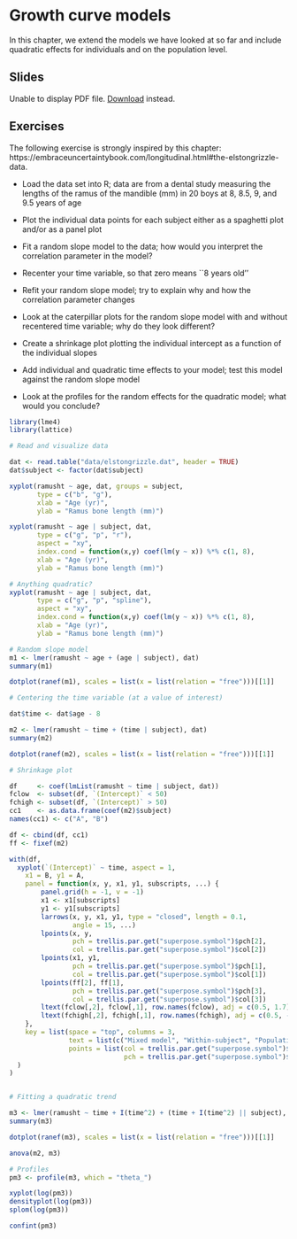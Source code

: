# Growth curve models

In this chapter, we extend the models we have looked at so far and include
quadratic effects for individuals and on the population level.

## Slides

```{=html}
<object data="slides/06_growth_curve/06_growth_curve.pdf" type="application/pdf" width="100%" height="500px">
  <p>
    Unable to display PDF file. <a href="slides/06_growth_curve/06_growth_curve.pdf">Download</a> instead.
  </p>
</object>
```

## Exercises

The following exercise is strongly inspired by this chapter:
https://embraceuncertaintybook.com/longitudinal.html#the-elstongrizzle-data.

* Load the data set \texttt{elstongrizzle.dat} into R; data are from a dental
  study measuring the lengths of the ramus of the mandible (mm) in 20 boys at 8,
  8.5, 9, and 9.5 years of age

* Plot the individual data points for each subject either as a spaghetti plot
  and/or as a panel plot

* Fit a random slope model to the data; how would you interpret the correlation
  parameter in the model?

* Recenter your time variable, so that zero means ``8 years old''

* Refit your random slope model; try to explain why and how the correlation
  parameter changes

* Look at the caterpillar plots for the random slope model with and without
  recentered time variable; why do they look different?

* Create a shrinkage plot plotting the individual intercept as a function of the
  individual slopes

* Add individual and quadratic time effects to your model; test this model
  against the random slope model

* Look at the profiles for the random effects for the quadratic model; what
  would you conclude?


```r

library(lme4)
library(lattice)

# Read and visualize data

dat <- read.table("data/elstongrizzle.dat", header = TRUE)
dat$subject <- factor(dat$subject)

xyplot(ramusht ~ age, dat, groups = subject,
       type = c("b", "g"),
       xlab = "Age (yr)",
       ylab = "Ramus bone length (mm)")

xyplot(ramusht ~ age | subject, dat,
       type = c("g", "p", "r"),
       aspect = "xy",
       index.cond = function(x,y) coef(lm(y ~ x)) %*% c(1, 8),
       xlab = "Age (yr)",
       ylab = "Ramus bone length (mm)")

# Anything quadratic?
xyplot(ramusht ~ age | subject, dat,
       type = c("g", "p", "spline"),
       aspect = "xy",
       index.cond = function(x,y) coef(lm(y ~ x)) %*% c(1, 8),
       xlab = "Age (yr)",
       ylab = "Ramus bone length (mm)")

# Random slope model
m1 <- lmer(ramusht ~ age + (age | subject), dat)
summary(m1)

dotplot(ranef(m1), scales = list(x = list(relation = "free")))[[1]]

# Centering the time variable (at a value of interest)

dat$time <- dat$age - 8

m2 <- lmer(ramusht ~ time + (time | subject), dat)
summary(m2)

dotplot(ranef(m2), scales = list(x = list(relation = "free")))[[1]]

# Shrinkage plot

df     <- coef(lmList(ramusht ~ time | subject, dat))
fclow  <- subset(df, `(Intercept)` < 50)
fchigh <- subset(df, `(Intercept)` > 50)
cc1    <- as.data.frame(coef(m2)$subject)
names(cc1) <- c("A", "B")

df <- cbind(df, cc1)
ff <- fixef(m2)

with(df,
  xyplot(`(Intercept)` ~ time, aspect = 1,
    x1 = B, y1 = A,
    panel = function(x, y, x1, y1, subscripts, ...) {
        panel.grid(h = -1, v = -1)
        x1 <- x1[subscripts]
        y1 <- y1[subscripts]
        larrows(x, y, x1, y1, type = "closed", length = 0.1,
                angle = 15, ...)
        lpoints(x, y,
                pch = trellis.par.get("superpose.symbol")$pch[2],
                col = trellis.par.get("superpose.symbol")$col[2])
        lpoints(x1, y1,
                pch = trellis.par.get("superpose.symbol")$pch[1],
                col = trellis.par.get("superpose.symbol")$col[1])
        lpoints(ff[2], ff[1], 
                pch = trellis.par.get("superpose.symbol")$pch[3],
                col = trellis.par.get("superpose.symbol")$col[3])
        ltext(fclow[,2], fclow[,1], row.names(fclow), adj = c(0.5, 1.7))
        ltext(fchigh[,2], fchigh[,1], row.names(fchigh), adj = c(0.5, -0.6))
    },
    key = list(space = "top", columns = 3,
               text = list(c("Mixed model", "Within-subject", "Population")),
               points = list(col = trellis.par.get("superpose.symbol")$col[1:3],
                             pch = trellis.par.get("superpose.symbol")$pch[1:3]))
  )
)


# Fitting a quadratic trend

m3 <- lmer(ramusht ~ time + I(time^2) + (time + I(time^2) || subject), dat)
summary(m3)

dotplot(ranef(m3), scales = list(x = list(relation = "free")))[[1]]

anova(m2, m3)

# Profiles
pm3 <- profile(m3, which = "theta_")

xyplot(log(pm3))
densityplot(log(pm3))
splom(log(pm3))

confint(pm3)
```


